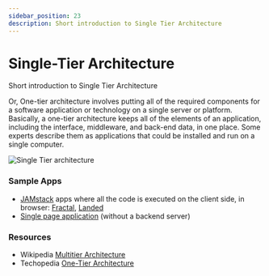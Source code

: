 ```yaml
---
sidebar_position: 23
description: Short introduction to Single Tier Architecture
---
```


# Single-Tier Architecture

<SubHeading>Short introduction to Single Tier Architecture</SubHeading>

Or, One-tier architecture involves putting all of the required components for a software application or technology on a single server or platform. Basically, a one-tier architecture keeps all of the elements of an application, including the interface, middleware, and back-end data, in one place. Some experts describe them as applications that could be installed and run on a single computer.

![Single Tier architecture](https://raw.githubusercontent.com/app-generator/static/master/docs/single-tier-architecture.jpg)

### Sample Apps

- [JAMstack](https://docs.appseed.us/content/what-is/jamstack) apps where all the code is executed on the client side, in browser: [Fractal](https://appseed.us/apps/jamstack/html5up-fractal), [Landed](https://appseed.us/apps/jamstack/html5up-landed)
- [Single page application](https://en.wikipedia.org/wiki/Single-page_application) (without a backend server)

### Resources

- Wikipedia [Multitier Architecture](https://en.wikipedia.org/wiki/Multitier_architecture)
- Techopedia [One-Tier Architecture](https://www.techopedia.com/definition/17374/one-tier-architecture)&#x20;
